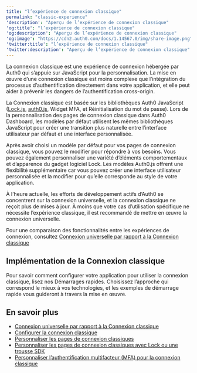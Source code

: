```yaml
---
title: "l’expérience de connexion classique"
permalink: "classic-experience"
'description': "Aperçu de l’expérience de connexion classique"
'og:title': "l’expérience de connexion classique"
'og:description': "Aperçu de l’expérience de connexion classique"
'og:image': "https://cdn2.auth0.com/docs/1.14567.0/img/share-image.png"
'twitter:title': "l’expérience de connexion classique"
'twitter:description': "Aperçu de l’expérience de connexion classique"
---
```


La connexion classique est une expérience de connexion hébergée par Auth0 qui s’appuie sur JavaScript pour la personnalisation. La mise en œuvre d’une connexion classique est moins complexe que l’intégration du processus d’authentification directement dans votre application, et elle peut aider à prévenir les dangers de l’authentification cross-origin.

La Connexion classique est basée sur les bibliothèques Auth0 JavaScript ([Lock.js](/docs/docs/fr-ca/libraries/lock), [auth0.js](/docs/docs/fr-ca/libraries/auth0js), Widget <Tooltip href="/docs/docs/fr-ca/glossary?term=multifactor-authentication" tip="Authentification multifacteur (MFA)
Processus d’authentification de l’utilisateur qui utilise un facteur en plus du nom d’utilisateur et du mot de passe, tel qu’un code par SMS." cta="Voir le glossaire">MFA</Tooltip>, et Réinitialisation du mot de passe). Lors de la personnalisation des pages de connexion classique dans <Tooltip href="/docs/docs/fr-ca/glossary?term=auth0-dashboard" tip="Auth0 Dashboard
Principal produit d’Auth0 pour configurer vos services." cta="Voir le glossaire">Auth0 Dashboard</Tooltip>, les modèles par défaut utilisent les mêmes bibliothèques JavaScript pour créer une transition plus naturelle entre l’interface utilisateur par défaut et une interface personnalisée.

Après avoir choisi un modèle par défaut pour vos pages de connexion classique, vous pouvez le modifier pour répondre à vos besoins. Vous pouvez également personnaliser une variété d’éléments comportementaux et d’apparence du gadget logiciel Lock. Les modèles Auth0.js offrent une flexibilité supplémentaire car vous pouvez créer une interface utilisateur personnalisée et la modifier pour qu’elle corresponde au style de votre application.

<Warning>

À l’heure actuelle, les efforts de développement actifs d’Auth0 se concentrent sur la connexion universelle, et la connexion classique ne reçoit plus de mises à jour. À moins que votre cas d’utilisation spécifique ne nécessite l’expérience classique, il est recommandé de mettre en œuvre la connexion universelle.

Pour une comparaison des fonctionnalités entre les expériences de connexion, consultez [Connexion universelle par rapport à la Connexion classique](/docs/docs/fr-ca/authenticate/login/auth0-universal-login/universal-login-vs-classic-login)

</Warning>

## Implémentation de la Connexion classique

Pour savoir comment configurer votre application pour utiliser la connexion classique, lisez nos Démarrages rapides. Choisissez l’approche qui correspond le mieux à vos technologies, et les exemples de démarrage rapide vous guideront à travers la mise en œuvre.

## En savoir plus

* [Connexion universelle par rapport à la Connexion classique](/docs/docs/fr-ca/authenticate/login/auth0-universal-login/universal-login-vs-classic-login)
* [Configurer la connexion classique](/docs/docs/fr-ca/customize/login-pages/classic-login)
* [Personnaliser les pages de connexion classiques](/docs/docs/fr-ca/customize/login-pages/classic-login/customization-classic)
* [Personnaliser les pages de connexion classiques avec Lock ou une trousse SDK](/docs/docs/fr-ca/customize/login-pages/classic-login/customize-with-lock-sdk)
* [Personnaliser l’authentification multifacteur (MFA) pour la connexion classique](/docs/docs/fr-ca/secure/multi-factor-authentication/customize-mfa/customize-mfa-classic-login)
